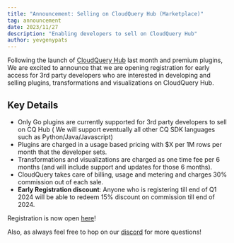 ```yaml
---
title: "Announcement: Selling on CloudQuery Hub (Marketplace)"
tag: announcement
date: 2023/11/27
description: "Enabling developers to sell on CloudQuery Hub"
author: yevgenypats
---
```



<BlogHeader/>

Following the launch of [CloudQuery Hub](https://docs.cloudquery.io/blog/announcing-cloudquery-new-hub) last month and premium plugins,
We are excited to announce that we are opening registration for early access for 3rd party developers who are interested in 
developing and selling plugins, transformations and visualizations on CloudQuery Hub.

## Key Details

- Only Go plugins are currently supported for 3rd party developers to sell on CQ Hub (
  We will support eventually all other CQ SDK languages such as Python/Java/Javascript)
- Plugins are charged in a usage based pricing with $X per 1M rows per month that the developer sets.
- Transformations and visualizations are charged as one time fee per 6 months (and will include support and updates for those 6 months).
- CloudQuery takes care of billing, usage and metering and charges 30% commission out of each sale.
- **Early Registration discount**: Anyone who is registering till end of Q1 2024 will be able to redeem 15% discount on commission till end of 2024.

Registration is now open [here](https://docs.cloudquery.io/register-for-marketplace)! 

Also, as always feel free to hop on our [discord](https://cloudquery.io/discord) for more questions!